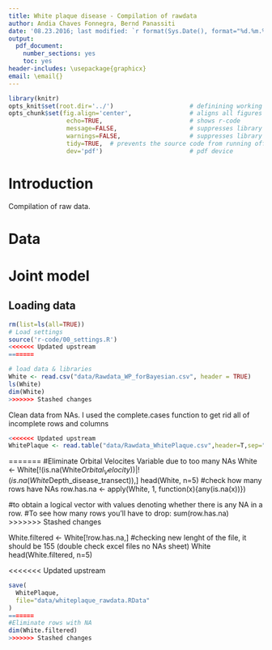```yaml
---
title: White plaque disease - Compilation of rawdata
author: Andia Chaves Fonnegra, Bernd Panassiti
date: '08.23.2016; last modified: `r format(Sys.Date(), format="%d.%m.%Y")`'
output: 
  pdf_document: 
    number_sections: yes
    toc: yes
header-includes: \usepackage{graphicx}
email: \email{}
---
```


```r
library(knitr)
opts_knit$set(root.dir='../')                     # definining working directory; or normalizePath('../')
opts_chunk$set(fig.align='center',                # aligns all figures
                echo=TRUE,                        # shows r-code
                message=FALSE,                    # suppresses library outputs
                warnings=FALSE,                   # suppresses library outputs
                tidy=TRUE,  # prevents the source code from running off a pdf page
                dev='pdf')                        # pdf device
```

# Introduction
Compilation of raw data. 


# Data

# Joint model
## Loading data 
```r
rm(list=ls(all=TRUE))
# Load settings
source('r-code/00_settings.R')
<<<<<<< Updated upstream
=======

# load data & libraries
White <- read.csv("data/Rawdata_WP_forBayesian.csv", header = TRUE)
ls(White)
dim(White)
>>>>>>> Stashed changes
```


Clean data from NAs. I used the complete.cases function to get rid all of incomplete rows and columns
```r
<<<<<<< Updated upstream
WhitePlaque <- read.table("data/Rawdata_WhitePlaque.csv",header=T,sep=",")
```
=======
#Eliminate Orbital Velocites Variable due to too many NAs
White <- White[!(is.na(White$Orbital_Velocity)) | !(is.na(White$Depth_disease_transect)),]
head(White, n=5)
#check how many rows have NAs
row.has.na <- apply(White, 1, function(x){any(is.na(x))})

#to obtain a logical vector with values denoting whether there is any NA in a row. 
#To see how many rows you'll have to drop:
sum(row.has.na)
>>>>>>> Stashed changes

White.filtered <- White[!row.has.na,]
#checking new lenght of the file, it should be 155 (double check excel files no NAs sheet)
White
head(White.filtered, n=5)

<<<<<<< Updated upstream
```r
save(
  WhitePlaque,
  file="data/whiteplaque_rawdata.RData"
)
=======
#Eliminate rows with NA
dim(White.filtered)
>>>>>>> Stashed changes
```

